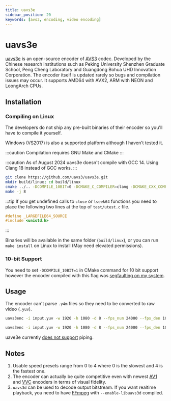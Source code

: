 ```yaml
---
title: uavs3e
sidebar_position: 20
keywords: [avs3, encoding, video encoding]
---
```


# uavs3e

[uavs3e](https://github.com/uavs3/uavs3e/) is an open-source encoder of [AVS3](/docs/video/AVS3) codec. Developed by the Chinese research institutions such as Peking University Shenzhen Graduate School, Peng Cheng Laboratory and Guangdong Bohua UHD Innovation Corporation.
The encoder itself is updated rarely so bugs and compilation issues may occur. It supports AMD64 with AVX2, ARM with NEON and LoongArch CPUs.

## Installation

### Compiling on Linux
The developers do not ship any pre-built binaries of their encoder so you'll have to compile it yourself.

Windows (VS2017) is also a supported platform although I haven't tested it.

:::caution
Compilation requires GNU Make and CMake
:::

:::caution
As of August 2024 uavs3e doesn't compile with GCC 14. Using Clang 18 instead of GCC works.
:::

```bash
git clone https://github.com/uavs3/uavs3e.git
mkdir build/linux; cd build/linux
cmake ../.. -DCOMPILE_10BIT=0 -DCMAKE_C_COMPILER=clang -DCMAKE_CXX_COMPILER=clang++
make -j 8
```

:::tip
If you get undefined calls to `close` or `lseek64` functions you need to place the following two lines at the top of `test/utest.c` file.

```c
#define _LARGEFILE64_SOURCE
#include <unistd.h>
```
:::

Binaries will be available in the same folder (`build/linux`), or you can run `make install` on Linux to install (May need elevated permissions).

### 10-bit Support

You need to set `-DCOMPILE_10BIT=1` in CMake command for 10 bit support however the encoder compiled with this flag was [segfaulting on my system](https://github.com/uavs3/uavs3e/issues/53).

## Usage

The encoder can't parse `.y4m` files so they need to be converted to raw video (`.yuv`).

```bash title="Simple 8-bit FHD 23.976 fps input with QP 20 and raw avs3 bitstream output"
uavs3enc -i input.yuv -w 1920 -h 1080 -d 8 --fps_num 24000 --fps_den 1001 -q 20 -o output.avs3
```

```bash title="Speed 2, CRF 20, intra period 120, multithreaded"
uavs3enc -i input.yuv -w 1920 -h 1080 -d 8 --fps_num 24000 --fps_den 1001 -p 120 --wpp_threads 8 --frm_threads 8 --speed_level 2 --rc_type 1 -q 20 -o output.avs3
```

uave3e currently [does not support](https://github.com/uavs3/uavs3e/issues/2) piping.

## Notes

1. Usable speed presets range from 0 to 4 where 0 is the slowest and 4 is the fastest one.
2. The encoder can actually be quite competitive even with newest [AV1](/docs/video/av1) and [VVC](/docs/video/vvc) encoders in terms of visual fidelity.
3. `uavs3d` can be used to decode output bitstream. If you want realtime playback, you need to have [FFmpeg](/docs/utilities/ffmpeg) with `--enable-libuavs3d` compiled.
